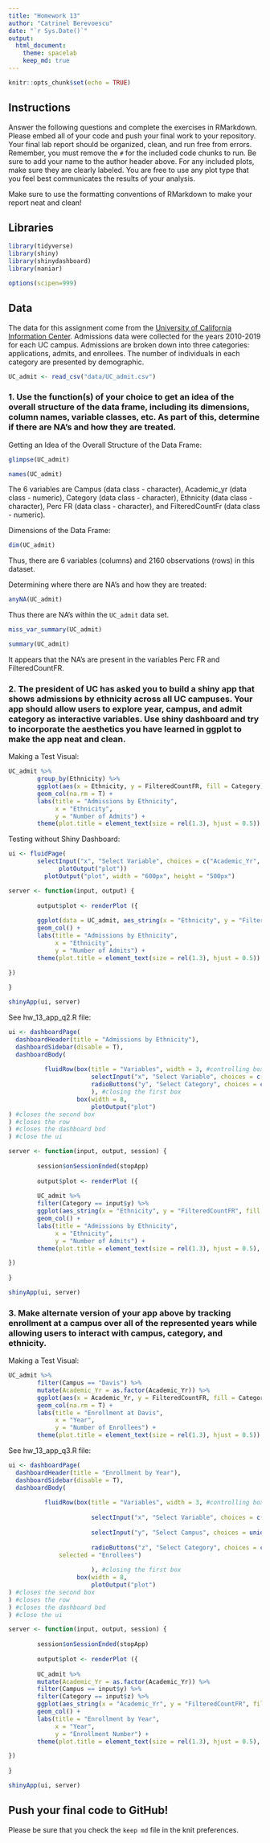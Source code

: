 ```yaml
---
title: "Homework 13"
author: "Catrinel Berevoescu"
date: "`r Sys.Date()`"
output:
  html_document: 
    theme: spacelab
    keep_md: true
---
```


```r
knitr::opts_chunk$set(echo = TRUE)
```

## Instructions

Answer the following questions and complete the exercises in RMarkdown. Please embed all of your code and push your final work to your repository. Your final lab report should be organized, clean, and run free from errors. Remember, you must remove the `#` for the included code chunks to run. Be sure to add your name to the author header above. For any included plots, make sure they are clearly labeled. You are free to use any plot type that you feel best communicates the results of your analysis.  

Make sure to use the formatting conventions of RMarkdown to make your report neat and clean!  

## Libraries     

```r
library(tidyverse)
library(shiny)
library(shinydashboard)
library(naniar)
```

```r
options(scipen=999)
```

## Data  

The data for this assignment come from the [University of California Information Center](https://www.universityofcalifornia.edu/infocenter). Admissions data were collected for the years 2010-2019 for each UC campus. Admissions are broken down into three categories: applications, admits, and enrollees. The number of individuals in each category are presented by demographic.   

```r
UC_admit <- read_csv("data/UC_admit.csv")
```

### 1. Use the function(s) of your choice to get an idea of the overall structure of the data frame, including its dimensions, column names, variable classes, etc. As part of this, determine if there are NA's and how they are treated.   

Getting an Idea of the Overall Structure of the Data Frame:    

```r
glimpse(UC_admit)
```

```r
names(UC_admit)
```

The 6 variables are Campus (data class - character), Academic_yr (data class - numeric), Category (data class - character), Ethnicity (data class - character), Perc FR (data class - character), and FilteredCountFr (data class - numeric).   

Dimensions of the Data Frame:

```r
dim(UC_admit)
```

Thus, there are 6 variables (columns) and 2160 observations (rows) in this dataset.   

Determining where there are NA's and how they are treated:   

```r
anyNA(UC_admit)
```

Thus there are NA's within the `UC_admit` data set.   

```r
miss_var_summary(UC_admit)
```

```r
summary(UC_admit)
```

It appears that the NA's are present in the variables Perc FR and FilteredCountFR.   

### 2. The president of UC has asked you to build a shiny app that shows admissions by ethnicity across all UC campuses. Your app should allow users to explore year, campus, and admit category as interactive variables. Use shiny dashboard and try to incorporate the aesthetics you have learned in ggplot to make the app neat and clean.    

Making a Test Visual:   

```r
UC_admit %>% 
        group_by(Ethnicity) %>% 
        ggplot(aes(x = Ethnicity, y = FilteredCountFR, fill = Category)) +
        geom_col(na.rm = T) +
        labs(title = "Admissions by Ethnicity",
             x = "Ethnicity",
             y = "Number of Admits") +
        theme(plot.title = element_text(size = rel(1.3), hjust = 0.5))
```

Testing without Shiny Dashboard:   

```r
ui <- fluidPage(
        selectInput("x", "Select Variable", choices = c("Academic_Yr", "Campus", "Category"), selected = "Academic_Yr"),
              plotOutput("plot"))
          plotOutput("plot", width = "600px", height = "500px")

server <- function(input, output) {
        
        output$plot <- renderPlot ({
        
        ggplot(data = UC_admit, aes_string(x = "Ethnicity", y = "FilteredCountFR", fill = input$x)) +
        geom_col() +
        labs(title = "Admissions by Ethnicity",
             x = "Ethnicity",
             y = "Number of Admits") +
        theme(plot.title = element_text(size = rel(1.3), hjust = 0.5))

})
        
}

shinyApp(ui, server)
```

See hw_13_app_q2.R file:  

```r
ui <- dashboardPage(
  dashboardHeader(title = "Admissions by Ethnicity"),
  dashboardSidebar(disable = T), 
  dashboardBody(
          
          fluidRow(box(title = "Variables", width = 3, #controlling box width
                       selectInput("x", "Select Variable", choices = c("Academic_Yr", "Campus", "Category"), selected = "Academic_Yr"),
                       radioButtons("y", "Select Category", choices = c("Admits", "Applicants", "Enrollees"), selected = "Admits")
                       ), #closing the first box
                   box(width = 8,
                       plotOutput("plot")
) #closes the second box
) #closes the row
) #closes the dashboard bod
) #close the ui

server <- function(input, output, session) {
        
        session$onSessionEnded(stopApp)
        
        output$plot <- renderPlot ({
        
        UC_admit %>% 
        filter(Category == input$y) %>% 
        ggplot(aes_string(x = "Ethnicity", y = "FilteredCountFR", fill = input$x)) +
        geom_col() +
        labs(title = "Admissions by Ethnicity",
             x = "Ethnicity",
             y = "Number of Admits") +
        theme(plot.title = element_text(size = rel(1.3), hjust = 0.5), axis.text.x = element_text(angle = 60, hjust = 1))

})
        
}

shinyApp(ui, server)
```

### 3. Make alternate version of your app above by tracking enrollment at a campus over all of the represented years while allowing users to interact with campus, category, and ethnicity.   

Making a Test Visual:   

```r
UC_admit %>% 
        filter(Campus == "Davis") %>% 
        mutate(Academic_Yr = as.factor(Academic_Yr)) %>% 
        ggplot(aes(x = Academic_Yr, y = FilteredCountFR, fill = Category)) +
        geom_col(na.rm = T) +
        labs(title = "Enrollment at Davis",
             x = "Year",
             y = "Number of Enrollees") +
        theme(plot.title = element_text(size = rel(1.3), hjust = 0.5))
```

See hw_13_app_q3.R file:  

```r
ui <- dashboardPage(
  dashboardHeader(title = "Enrollment by Year"),
  dashboardSidebar(disable = T), 
  dashboardBody(
          
          fluidRow(box(title = "Variables", width = 3, #controlling box width
                       
                       selectInput("x", "Select Variable", choices = c("Academic_Yr", "Campus", "Category"), selected = "Academic_Yr"),
                       
                       selectInput("y", "Select Campus", choices = unique(UC_admit$Campus), hr()),
                       
                       radioButtons("z", "Select Category", choices = c("Enrollees", "Admits", "Applicants"), 
              selected = "Enrollees")
                   
                       ), #closing the first box
                   box(width = 8,
                       plotOutput("plot")
) #closes the second box
) #closes the row
) #closes the dashboard bod
) #close the ui

server <- function(input, output, session) {
        
        session$onSessionEnded(stopApp)
        
        output$plot <- renderPlot ({
              
        UC_admit %>%    
        mutate(Academic_Yr = as.factor(Academic_Yr)) %>% 
        filter(Campus == input$y) %>% 
        filter(Category == input$z) %>% 
        ggplot(aes_string(x = "Academic_Yr", y = "FilteredCountFR", fill = input$x)) +
        geom_col() +
        labs(title = "Enrollment by Year",
             x = "Year",
             y = "Enrollment Number") +
        theme(plot.title = element_text(size = rel(1.3), hjust = 0.5), axis.text.x = element_text(angle = 60, hjust = 1))

})
        
}

shinyApp(ui, server)
```

## Push your final code to GitHub!
Please be sure that you check the `keep md` file in the knit preferences. 